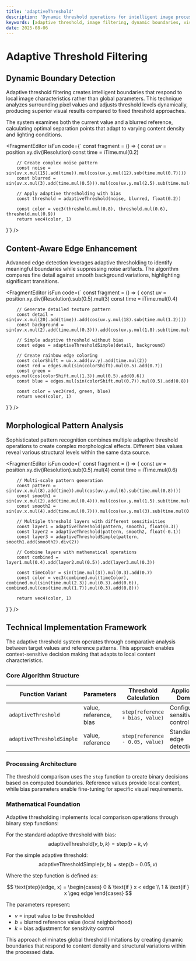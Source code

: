 ```yaml
---
title: 'adaptiveThreshold'
description: 'Dynamic threshold operations for intelligent image processing and visual effect creation'
keywords: [adaptive threshold, image filtering, dynamic boundaries, visual processing, threshold detection]
date: 2025-08-06
---
```



# Adaptive Threshold Filtering

## Dynamic Boundary Detection

Adaptive threshold filtering creates intelligent boundaries that respond to local image characteristics rather than global parameters. This technique analyzes surrounding pixel values and adjusts threshold levels dynamically, producing superior visual results compared to fixed threshold approaches.

The system examines both the current value and a blurred reference, calculating optimal separation points that adapt to varying content density and lighting conditions.

<FragmentEditor
        isFun
        code={`
const fragment = () => {
        const uv = position.xy.div(iResolution)
        const time = iTime.mul(0.2)

        // Create complex noise pattern
        const noise = sin(uv.x.mul(15).add(time)).mul(cos(uv.y.mul(12).sub(time.mul(0.7))))
        const blurred = sin(uv.x.mul(3).add(time.mul(0.5))).mul(cos(uv.y.mul(2.5).sub(time.mul(0.3))))

        // Apply adaptive thresholding with bias
        const threshold = adaptiveThreshold(noise, blurred, float(0.2))

        const color = vec3(threshold.mul(0.8), threshold.mul(0.6), threshold.mul(0.9))
        return vec4(color, 1)

}`}
/>

## Content-Aware Edge Enhancement

Advanced edge detection leverages adaptive thresholding to identify meaningful boundaries while suppressing noise artifacts. The algorithm compares fine detail against smooth background variations, highlighting significant transitions.

<FragmentEditor
        isFun
        code={`
const fragment = () => {
        const uv = position.xy.div(iResolution).sub(0.5).mul(3)
        const time = iTime.mul(0.4)

        // Generate detailed texture pattern
        const detail = sin(uv.x.mul(20).add(time)).add(cos(uv.y.mul(18).sub(time.mul(1.2))))
        const background = sin(uv.x.mul(2).add(time.mul(0.3))).add(cos(uv.y.mul(1.8).sub(time.mul(0.7))))

        // Simple adaptive threshold without bias
        const edges = adaptiveThresholdSimple(detail, background)

        // Create rainbow edge coloring
        const colorShift = uv.x.add(uv.y).add(time.mul(2))
        const red = edges.mul(sin(colorShift).mul(0.5).add(0.7))
        const green = edges.mul(cos(colorShift.mul(1.3)).mul(0.5).add(0.6))
        const blue = edges.mul(sin(colorShift.mul(0.7)).mul(0.5).add(0.8))

        const color = vec3(red, green, blue)
        return vec4(color, 1)

}`}
/>

## Morphological Pattern Analysis

Sophisticated pattern recognition combines multiple adaptive threshold operations to create complex morphological effects. Different bias values reveal various structural levels within the same data source.

<FragmentEditor
        isFun
        code={`
const fragment = () => {
        const uv = position.xy.div(iResolution).sub(0.5).mul(4)
        const time = iTime.mul(0.6)

        // Multi-scale pattern generation
        const pattern = sin(uv.x.mul(8).add(time)).mul(cos(uv.y.mul(6).sub(time.mul(0.8))))
        const smooth1 = sin(uv.x.mul(2).add(time.mul(0.4))).mul(cos(uv.y.mul(1.5).sub(time.mul(0.5))))
        const smooth2 = sin(uv.x.mul(4).add(time.mul(0.7))).mul(cos(uv.y.mul(3).sub(time.mul(0.9))))

        // Multiple threshold layers with different sensitivities
        const layer1 = adaptiveThreshold(pattern, smooth1, float(0.3))
        const layer2 = adaptiveThreshold(pattern, smooth2, float(-0.1))
        const layer3 = adaptiveThresholdSimple(pattern, smooth1.add(smooth2).div(2))

        // Combine layers with mathematical operations
        const combined = layer1.mul(0.4).add(layer2.mul(0.5)).add(layer3.mul(0.3))

        const timeColor = sin(time.mul(3)).mul(0.3).add(0.7)
        const color = vec3(combined.mul(timeColor), combined.mul(sin(time.mul(2.3)).mul(0.3).add(0.6)), combined.mul(cos(time.mul(1.7)).mul(0.3).add(0.8)))

        return vec4(color, 1)

}`}
/>

## Technical Implementation Framework

The adaptive threshold system operates through comparative analysis between target values and reference patterns. This approach enables context-sensitive decision making that adapts to local content characteristics.

### Core Algorithm Structure

| Function Variant          | Parameters             | Threshold Calculation           | Application Domain               |
| ------------------------- | ---------------------- | ------------------------------- | -------------------------------- |
| `adaptiveThreshold`       | value, reference, bias | `step(reference + bias, value)` | Configurable sensitivity control |
| `adaptiveThresholdSimple` | value, reference       | `step(reference - 0.05, value)` | Standard edge detection          |

### Processing Architecture

The threshold comparison uses the `step` function to create binary decisions based on computed boundaries. Reference values provide local context, while bias parameters enable fine-tuning for specific visual requirements.

### Mathematical Foundation

Adaptive thresholding implements local comparison operations through binary step functions:

For the standard adaptive threshold with bias:
$$\text{adaptiveThreshold}(v, b, k) = \text{step}(b + k, v)$$

For the simple adaptive threshold:
$$\text{adaptiveThresholdSimple}(v, b) = \text{step}(b - 0.05, v)$$

Where the step function is defined as:

$$
\text{step}(edge, x) = \begin{cases}
0 & \text{if } x < edge \\
1 & \text{if } x \geq edge
\end{cases}
$$

The parameters represent:

- $v$ = input value to be thresholded
- $b$ = blurred reference value (local neighborhood)
- $k$ = bias adjustment for sensitivity control

This approach eliminates global threshold limitations by creating dynamic boundaries that respond to content density and structural variations within the processed data.
